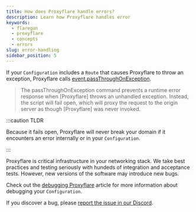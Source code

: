 ```yaml
---
title: How does Proxyflare handle errors?
description: Learn how Proxyflare handles error
keywords:
  - flaregun
  - proxyflare
  - concepts
  - errors
slug: error-handling
sidebar_position: 5
---
```


If your `Configuration` includes a `Route` that causes Proxyflare to throw an exception, Proxyflare calls [event.passThroughOnException](https://developers.cloudflare.com/workers/runtime-apis/fetch-event/#passthroughonexception).

> The passThroughOnException command prevents a runtime error response when [Proxyflare] throws an unhandled exception. Instead, the script will fail open, which will proxy the request to the origin server as though [Proxyflare] was never invoked.

:::caution TLDR

Because it fails open, Proxyflare will never break your domain if it encounters an error internally or in your `Configuration`.

:::

Proxyflare is critical infrastructure in your networking stack. We take best practices and testing seriously with hundeds of integration and acceptance tests. However, new versions of the software may introduce new bugs.

Check out the [debugging Proxyflare](/docs/latest/proxyflare/plugin/tutorials/debugging-proxyflare/) article for more information about debugging your `Configuration`.

If you discover a bug, please [report the issue in our Discord](https://discord.gg/YcDwujEH).
